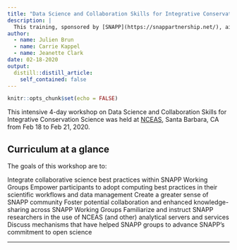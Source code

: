 ```yaml
---
title: "Data Science and Collaboration Skills for Integrative Conservation Science"
description: |
  This training, sponsored by [SNAPP](https://snappartnership.net/), aims to bring together the SNAPP and NCEAS postdoctoral associates to foster communities and collaboration, as well as promote scientific computing and open science best practices.
author:
  - name: Julien Brun
  - name: Carrie Kappel
  - name: Jeanette Clark
date: 02-18-2020
output:
  distill::distill_article:
    self_contained: false
---
```



```r
knitr::opts_chunk$set(echo = FALSE)
```

This intensive 4-day workshop on Data Science and Collaboration Skills for Integrative Conservation Science was held at [NCEAS](https://www.nceas.ucsb.edu/), Santa Barbara, CA from Feb 18 to Feb 21, 2020.

## Curriculum at a glance 

The goals of this workshop are to:

Integrate collaborative science best practices within SNAPP Working Groups
Empower participants to adopt computing best practices in their scientific workflows and data management
Create a greater sense of SNAPP community
Foster potential collaboration and enhanced knowledge-sharing across SNAPP Working Groups
Familiarize and instruct SNAPP researchers in the use of NCEAS (and other) analytical servers and services
Discuss mechanisms that have helped SNAPP groups to advance SNAPP’s commitment to open science

<hr>



